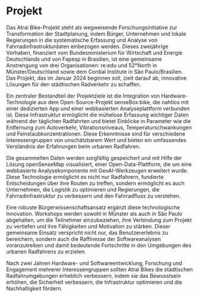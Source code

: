 # Projekt

Das Atrai Bike-Projekt steht als wegweisende Forschungsinitiative zur Transformation der Stadtplanung, indem Bürger, Unternehmen und lokale Regierungen in die systematische Erfassung und Analyse von Fahrradinfrastrukturdaten einbezogen werden. Dieses zweijährige Vorhaben, finanziert vom Bundesministerium für Wirtschaft und Energie Deutschlands und von Fapesp in Brasilien, ist eine gemeinsame Anstrengung von drei Organisationen: re:edu und 52°North in Münster/Deutschland sowie dem Cordial Institute in São Paulo/Brasilien. Das Projekt, das im Januar 2024 beginnen soll, zielt darauf ab, innovative Lösungen für den städtischen Radverkehr zu schaffen.

Ein zentraler Bestandteil der Projektziele ist die Integration von Hardware-Technologie aus dem Open-Source-Projekt senseBox:bike, die nahtlos mit einer dedizierten App und einer webbasierten Analyseplattform verbunden ist. Diese Infrastruktur ermöglicht die mühelose Erfassung wichtiger Daten während der täglichen Radfahrten und bietet Einblicke in Parameter wie die Entfernung zum Autoverkehr, Vibrationsniveaus, Temperaturschwankungen und Feinstaubkonzentrationen. Diese Erkenntnisse sind für verschiedene Interessengruppen von unschätzbarem Wert und bieten ein umfassendes Verständnis der Erfahrungen beim urbanen Radfahren.

Die gesammelten Daten werden sorgfältig gespeichert und mit Hilfe der Lösung openSenseMap visualisiert, einer Open-Data-Plattform, die um eine webbasierte Analysekomponente mit GeoAI-Werkzeugen erweitert wurde. Diese Technologie ermöglicht es nicht nur Radfahrern, fundierte Entscheidungen über ihre Routen zu treffen, sondern ermöglicht es auch Unternehmen, die Logistik zu optimieren und Regierungen, die Fahrradinfrastruktur zu verbessern und den Fahrradfluss zu verstehen.

Eine robuste Bürgerwissenschaftsansatz ergänzt diese technologische Innovation. Workshops werden sowohl in Münster als auch in São Paulo abgehalten, um die Teilnehmer einzubeziehen, ihre Verbindung zum Projekt zu vertiefen und ihre Fähigkeiten und Motivation zu stärken. Dieser gemeinsame Einsatz verspricht nicht nur, das Benutzererlebnis zu bereichern, sondern auch die Raffinesse der Softwareanalysen voranzutreiben und damit bedeutende Fortschritte in den Umgebungen des urbanen Radfahrens zu erzielen.

Nach zwei Jahren Hardware- und Softwareentwicklung, Forschung und Engagement mehrerer Interessengruppen sollten Atrai Bikes die städtischen Radfahrumgebungen erheblich verbessern, indem sie das Bewusstsein erhöhen, die Sicherheit verbessern, die Infrastruktur optimieren und die Nachhaltigkeit fördern.
